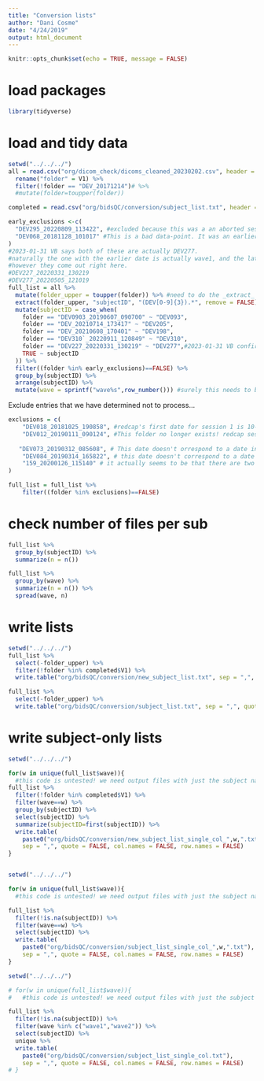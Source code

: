 ```yaml
---
title: "Conversion lists"
author: "Dani Cosme"
date: "4/24/2019"
output: html_document
---
```


```r
knitr::opts_chunk$set(echo = TRUE, message = FALSE)
```

# load packages
```r
library(tidyverse)
```

# load and tidy data
```r
setwd("../../../")
all = read.csv("org/dicom_check/dicoms_cleaned_20230202.csv", header = FALSE) %>%
  rename("folder" = V1) %>%
  filter(!folder == "DEV_20171214")# %>%
  #mutate(folder=toupper(folder))

completed = read.csv("org/bidsQC/conversion/subject_list.txt", header = FALSE)

early_exclusions <-c(
  "DEV295_20220809_113422", #excluded because this was a an aborted session replaced by a later, better one
  "DEV068_20181128_101017" #This is a bad data-point. It was an earlier subject who has been excluded. The ID has been re-used for a later subject who is included. Personal communication between BJS and VB 2023-05-05.
)
#2023-01-31 VB says both of these are actually DEV277. 
#naturally the one with the earlier date is actually wave1, and the later one is wave2 (and needs to be corrected as such)
#however they come out right here.
#DEV227_20220331_130219
#DEV277_20220505_121019
full_list = all %>%
  mutate(folder_upper = toupper(folder)) %>% #need to do the _extract_ case-invariant, but still retain the case-sensitive folder names
  extract(folder_upper, "subjectID", "(DEV[0-9]{3}).*", remove = FALSE) %>%
  mutate(subjectID = case_when(
    folder == "DEV0903_20190607_090700" ~ "DEV093",
    folder == "DEV_20210714_173417" ~ "DEV205",
    folder == "DEV_20210608_170401" ~ "DEV198",
    folder == "DEV310`_20220911_120849" ~ "DEV310",
    folder == "DEV227_20220331_130219" ~ "DEV277",#2023-01-31 VB confirms this is 
    TRUE ~ subjectID
  )) %>%
  filter((folder %in% early_exclusions)==FALSE) %>%
  group_by(subjectID) %>%
  arrange(subjectID) %>%
  mutate(wave = sprintf("wave%s",row_number())) #surely this needs to be arranged in a certain way
```

Exclude entries that we have determined not to process...
```r
exclusions = c(
    "DEV018_20181025_190858", #redcap's first date for session 1 is 10-09-2018, followed by 10-17-2018, 11-21-2018; the latter two have corresponding LCNI scans. So 20181025 is an odd date. In fact, it is likely to be a copy of DEV017_20181025_190858 -- note the identical timestamps.
    "DEV012_20190111_090124", #This folder no longer exists! redcap session 0: 2018-05-30, session 1: 2018-06-26, session 2: 2018-08-06. Session 4 is on 01-11-2019.
    
   "DEV073_20190312_085608", # This date doesn't orrespond to a date in redcap. Redcap sessions seem to be 03-05-2019; 03-07-2019; 04-12-2019. 20190312 doesn't match any of these. We have DEV073_20190307_090744 and DEV073_20190412_085554.
    "DEV084_20190314_165822", # this date doesn't correspond to a date in redcap, however it is one day after this subject's session 0. LCNI dates are DEV084_20190422_153353 and DEV084_20190321_163436 so...we are not actually excluding anything in the dataset!
    "159_20200126_115140" # it actually seems to be that there are two separate folders from LCNI for DEV159 on 20200126. I assume they’re duplicates, one with bad naming structure and one with it corrected. So the code above which excludes the folder with the wrong naming structure is correct.
)

full_list = full_list %>%
    filter((folder %in% exclusions)==FALSE)

```

# check number of files per sub
```r
full_list %>%
  group_by(subjectID) %>%
  summarize(n = n())

full_list %>%
  group_by(wave) %>%
  summarize(n = n()) %>%
  spread(wave, n)
```

# write lists
```r
setwd("../../../")
full_list %>%
  select(-folder_upper) %>%
  filter(!folder %in% completed$V1) %>%
  write.table("org/bidsQC/conversion/new_subject_list.txt", sep = ",", quote = FALSE, col.names = FALSE, row.names = FALSE)

full_list %>%
  select(-folder_upper) %>%
  write.table("org/bidsQC/conversion/subject_list.txt", sep = ",", quote = FALSE, col.names = FALSE, row.names = FALSE)
```
# write subject-only lists

```r

setwd("../../../")

for(w in unique(full_list$wave)){
  #this code is untested! we need output files with just the subject names in them. this is what these do.
full_list %>%
  filter(!folder %in% completed$V1) %>%
  filter(wave==w) %>%
  group_by(subjectID) %>%
  select(subjectID) %>%
  summarize(subjectID=first(subjectID)) %>%
  write.table(
    paste0("org/bidsQC/conversion/new_subject_list_single_col_",w,".txt"),
    sep = ",", quote = FALSE, col.names = FALSE, row.names = FALSE)
}



```


```r

setwd("../../../")

for(w in unique(full_list$wave)){
  #this code is untested! we need output files with just the subject names in them. this is what these do.

full_list %>%
  filter(!is.na(subjectID)) %>%
  filter(wave==w) %>%
  select(subjectID) %>%
  write.table(
    paste0("org/bidsQC/conversion/subject_list_single_col_",w,".txt"),
    sep = ",", quote = FALSE, col.names = FALSE, row.names = FALSE)
}

```




```r

setwd("../../../")

# for(w in unique(full_list$wave)){
#   #this code is untested! we need output files with just the subject names in them. this is what these do.

full_list %>%
  filter(!is.na(subjectID)) %>%
  filter(wave %in% c("wave1","wave2")) %>%
  select(subjectID) %>%
  unique %>%
  write.table(
    paste0("org/bidsQC/conversion/subject_list_single_col.txt"),
    sep = ",", quote = FALSE, col.names = FALSE, row.names = FALSE)
# }

```

